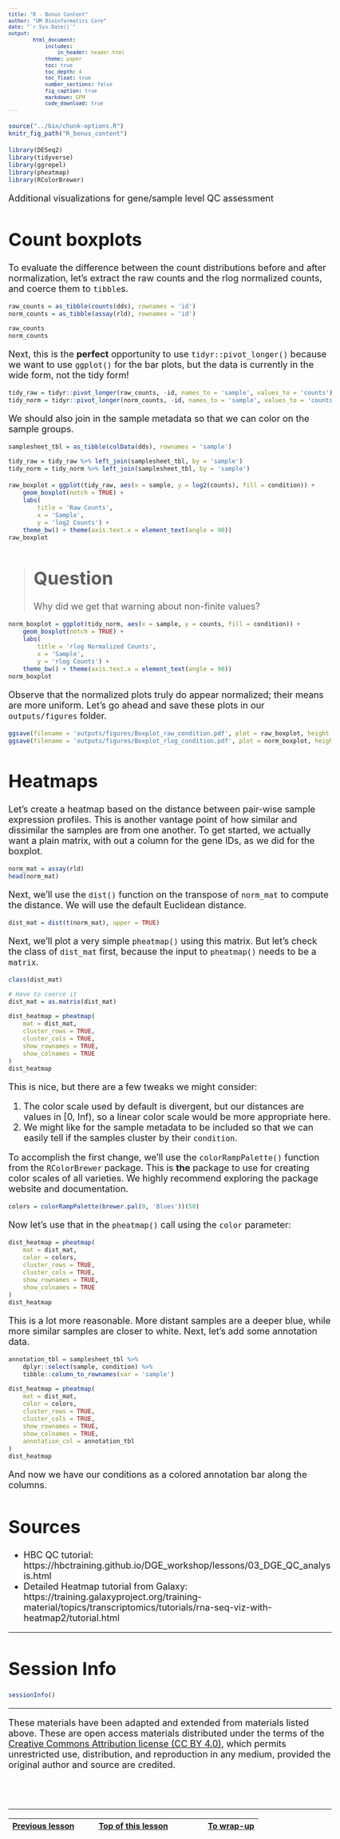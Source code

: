 ```yaml
---
title: "R - Bonus Content"
author: "UM Bioinformatics Core"
date: "`r Sys.Date()`"
output:
        html_document:
            includes:
                in_header: header.html
            theme: paper
            toc: true
            toc_depth: 4
            toc_float: true
            number_sections: false
            fig_caption: true
            markdown: GFM
            code_download: true
---
```


<style type="text/css">
body, td {
   font-size: 18px;
}
code.r{
  font-size: 12px;
}
pre {
  font-size: 12px
}
</style>

```r
source("../bin/chunk-options.R")
knitr_fig_path("R_bonus_content")
```

```r
library(DESeq2)
library(tidyverse)
library(ggrepel)
library(pheatmap)
library(RColorBrewer)
```

Additional visualizations for gene/sample level QC assessment

<!--- Improvement - add gene level heatmap visualizations -->

# Count boxplots

To evaluate the difference between the count distributions before and after normalization, let's extract the raw counts and the rlog normalized counts, and coerce them to `tibble`s.

```r
raw_counts = as_tibble(counts(dds), rownames = 'id')
norm_counts = as_tibble(assay(rld), rownames = 'id')

raw_counts
norm_counts
```

Next, this is the **perfect** opportunity to use `tidyr::pivot_longer()` because we want to use `ggplot()` for the bar plots, but the data is currently in the wide form, not the tidy form!

```r
tidy_raw = tidyr::pivot_longer(raw_counts, -id, names_to = 'sample', values_to = 'counts')
tidy_norm = tidyr::pivot_longer(norm_counts, -id, names_to = 'sample', values_to = 'counts')
```

We should also join in the sample metadata so that we can color on the sample groups.

```r
samplesheet_tbl = as_tibble(colData(dds), rownames = 'sample')

tidy_raw = tidy_raw %>% left_join(samplesheet_tbl, by = 'sample')
tidy_norm = tidy_norm %>% left_join(samplesheet_tbl, by = 'sample')
```

```r
raw_boxplot = ggplot(tidy_raw, aes(x = sample, y = log2(counts), fill = condition)) +
    geom_boxplot(notch = TRUE) +
    labs(
        title = 'Raw Counts',
        x = 'Sample',
        y = 'log2 Counts') +
    theme_bw() + theme(axis.text.x = element_text(angle = 90))
raw_boxplot
```

> # Question {.unlisted .unnumbered}
> Why did we get that warning about non-finite values?

```r
norm_boxplot = ggplot(tidy_norm, aes(x = sample, y = counts, fill = condition)) +
    geom_boxplot(notch = TRUE) +
    labs(
        title = 'rlog Normalized Counts',
        x = 'Sample',
        y = 'rlog Counts') +
    theme_bw() + theme(axis.text.x = element_text(angle = 90))
norm_boxplot
```

Observe that the normalized plots truly do appear normalized; their means are more uniform. Let's go ahead and save these plots in our `outputs/figures` folder.

```r
ggsave(filename = 'outputs/figures/Boxplot_raw_condition.pdf', plot = raw_boxplot, height = 6, width = 6)
ggsave(filename = 'outputs/figures/Boxplot_rlog_condition.pdf', plot = norm_boxplot, height = 6, width = 6)
```

# Heatmaps

Let's create a heatmap based on the distance between pair-wise sample expression profiles. This is another vantage point of how similar and dissimilar the samples are from one another. To get started, we actually want a plain matrix, with out a column for the gene IDs, as we did for the boxplot.

```r
norm_mat = assay(rld)
head(norm_mat)
```

Next, we'll use the `dist()` function on the transpose of `norm_mat` to compute the distance. We will use the default Euclidean distance.

```r
dist_mat = dist(t(norm_mat), upper = TRUE)
```

Next, we'll plot a very simple `pheatmap()` using this matrix. But let's check the class of `dist_mat` first, because the input to `pheatmap()` needs to be a `matrix`.

```r
class(dist_mat)

# Have to coerce it
dist_mat = as.matrix(dist_mat)

dist_heatmap = pheatmap(
    mat = dist_mat,
    cluster_rows = TRUE,
    cluster_cols = TRUE,
    show_rownames = TRUE,
    show_colnames = TRUE
)
dist_heatmap
```

This is nice, but there are a few tweaks we might consider:

1. The color scale used by default is divergent, but our distances are values in [0, Inf), so a linear color scale would be more appropriate here.
2. We might like for the sample metadata to be included so that we can easily tell if the samples cluster by their `condition`.

To accomplish the first change, we'll use the `colorRampPalette()` function from the `RColorBrewer` package. This is **the** package to use for creating color scales of all varieties. We highly recommend exploring the package website and documentation.

```r
colors = colorRampPalette(brewer.pal(9, 'Blues'))(50)
```

Now let's use that in the `pheatmap()` call using the `color` parameter:

```r
dist_heatmap = pheatmap(
    mat = dist_mat,
    color = colors,
    cluster_rows = TRUE,
    cluster_cols = TRUE,
    show_rownames = TRUE,
    show_colnames = TRUE
)
dist_heatmap
```

This is a lot more reasonable. More distant samples are a deeper blue, while more similar samples are closer to white. Next, let's add some annotation data.

```r
annotation_tbl = samplesheet_tbl %>%
    dplyr::select(sample, condition) %>%
    tibble::column_to_rownames(var = 'sample')

dist_heatmap = pheatmap(
    mat = dist_mat,
    color = colors,
    cluster_rows = TRUE,
    cluster_cols = TRUE,
    show_rownames = TRUE,
    show_colnames = TRUE,
    annotation_col = annotation_tbl
)
dist_heatmap
```

And now we have our conditions as a colored annotation bar along the columns.

# Sources

* HBC QC tutorial: https://hbctraining.github.io/DGE_workshop/lessons/03_DGE_QC_analysis.html
* Detailed Heatmap tutorial from Galaxy: https://training.galaxyproject.org/training-material/topics/transcriptomics/tutorials/rna-seq-viz-with-heatmap2/tutorial.html

---

# Session Info
```r
sessionInfo()
```

---

These materials have been adapted and extended from materials listed above. These are open access materials distributed under the terms of the [Creative Commons Attribution license (CC BY 4.0)](http://creativecommons.org/licenses/by/4.0/), which permits unrestricted use, distribution, and reproduction in any medium, provided the original author and source are credited.

<br/>
<br/>
<hr/>
| [Previous lesson](Module12_DEAnnotations.Rmd.html) | [Top of this lesson](#top) | [To wrap-up](Module99_Wrap_up.html) |
| :--- | :----: | ---: |